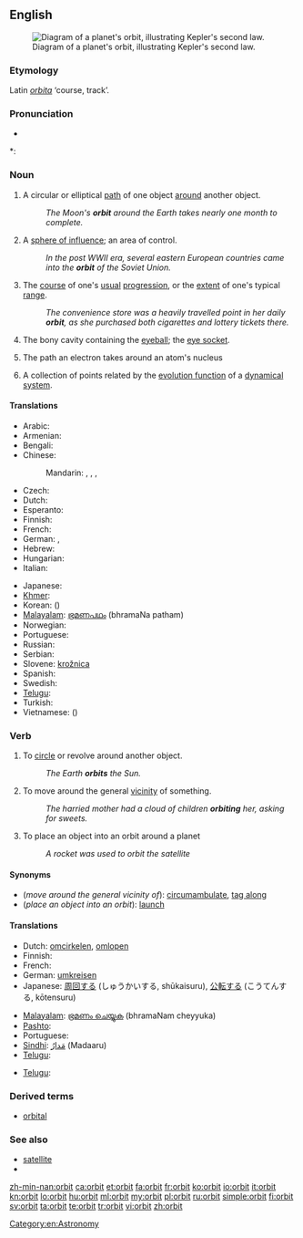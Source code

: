 ==English==
[[Image:Kepler2.gif|thumb|right|Diagram of a planet's orbit, illustrating Kepler's second law.]]

===Etymology===
Latin ''[[orbita]]'' ‘course, track’.

===Pronunciation===
* {{audio|en-us-orbit.ogg|Audio (US)}}

*: {{rhymes|ɔː(r)bɪt}}

===Noun===
{{en-noun}}

# A circular or elliptical [[path]] of one object [[around]] another object.
#: ''The Moon's '''orbit''' around the Earth takes nearly one month to complete.''
# A [[sphere of influence]]; an area of control.
#: ''In the post WWII era, several eastern European countries came into the '''orbit''' of the Soviet Union.''
# The [[course]] of one's [[usual]] [[progression]], or the [[extent]] of one's typical [[range]].
#: ''The convenience store was a heavily travelled point in her daily '''orbit''', as she purchased both cigarettes and lottery tickets there.''
# {{anatomy}} The bony cavity containing the [[eyeball]]; the [[eye socket]].
# {{physics}} The path an electron takes around an atom's nucleus
# {{mathematics}} A collection of points related by the [[evolution function]] of a [[dynamical system]].

====Translations====
{{trans-top|path of one object around another}}
* Arabic: {{t|ar|مدار|m|tr=madaar}}
* Armenian: {{t-|hy|ուղեծիր|tr=uġeçir}}
* Bengali: {{t|bn|কক্ষপথ|sc=Beng}}
* Chinese:
*: Mandarin: {{t|zh|軌道|sc=Hani}}, {{t|zh|轨道|tr=guǐdào|sc=Hani}}, {{t|zh|軌跡|sc=Hani}}, {{t|zh|轨迹|tr=guǐjì|sc=Hani}}
* Czech: {{t-|cs|oběžná dráha|f}}
* Dutch: {{t+|nl|baan|f}}
* Esperanto: {{t-|eo|orbito|xs=Esperanto}}
* Finnish: {{t-|fi|kiertorata}}
* French: {{t+|fr|orbite|f}}
* German: {{t-|de|Umlaufbahn|f}}, {{t+|de|Orbit|m}}
* Hebrew: {{t|he|מסלול|m|tr=maslul}}
* Hungarian: {{t-|hu|űrpálya}}
* Italian: {{t+|it|orbita|f}}
{{trans-mid}}
* Japanese: {{t|ja|軌道|tr=きどう, kidō}}
* [[Khmer]]: {{t|km|គន្លង|tr=kon long|sc=Khmr}}
* Korean: {{t|ko|궤도|tr=gwedo}} ({{t|ko|軌道}})
* [[Malayalam]]: [[ഭ്രമണപഥം]] (bhramaNa patham)
* Norwegian: {{t|no|bane|m}}
* Portuguese: {{t+|pt|órbita|f}}
* Russian: {{t+|ru|орбита|f|tr=orbíta}}
* Serbian: {{t-|sr|kružnica|f}}
* Slovene: [[krožnica]] {{f}}
* Spanish: {{t+|es|órbita|f}}
* Swedish: {{t|sv|omloppsbana|c}}
* [[Telugu]]: {{t|te|కక్ష్య|tr=kashya|sc=Telu}}
* Turkish: {{t+|tr|yörünge}}
* Vietnamese: {{t|vi|quỹ đạo}} ({{t|vi|軌道}})
{{trans-bottom}}

{{trans-top|sphere of influence}}
{{trans-mid}}
{{trans-bottom}}

{{trans-top|course of usual progression}}
{{trans-mid}}
{{trans-bottom}}

{{trans-see|eye socket}}

===Verb===
{{en-verb}}

# To [[circle]] or revolve around another object.
#: ''The Earth '''orbits''' the Sun.''
# To move around the general [[vicinity]] of something.
#: ''The harried mother had a cloud of children '''orbiting''' her, asking for sweets.''
# To place an object into an orbit around a planet
#: ''A rocket was used to orbit the satellite''

====Synonyms====
* (''move around the general vicinity of''): [[circumambulate]], [[tag along]]
* (''place an object into an orbit''): [[launch]]

====Translations====
{{trans-top|circle another object}}
* Dutch: [[omcirkelen]], [[omlopen]]
* Finnish: {{t+|fi|kiertää}}
* French: {{t+|fr|orbiter}}
* German: [[umkreisen]]
* Japanese: [[周回する]] (しゅうかいする, shūkaisuru), [[公転する]] (こうてんする, kōtensuru)
{{trans-mid}}
* [[Malayalam]]: [[ഭ്രമണം ചെയ്യുക]] (bhramaNam cheyyuka)
* [[Pashto]]: {{t-|ps|څرخول|tr=carkhawəl|sc=ps-Arab|xs=Pashto}}
* Portuguese: {{t-|pt|orbitar}}
* [[Sindhi]]: [[مَدارُ]] (Madaaru) {{m}}
* [[Telugu]]: {{t|te|కక్ష్య|tr=kanya|sc=Telu}}
{{trans-bottom}}

{{trans-top|move around the general vicinity of}}
* [[Telugu]]: {{t|te|ప్రదక్షిణం|tr=pradakshinam|sc=Telu}}
{{trans-mid}}
{{trans-bottom}}

===Derived terms===
* [[orbital]]

===See also===
* [[satellite]]
* {{pedialite}}

[[Category:en:Astronomy]]

[[zh-min-nan:orbit]]
[[ca:orbit]]
[[et:orbit]]
[[fa:orbit]]
[[fr:orbit]]
[[ko:orbit]]
[[io:orbit]]
[[it:orbit]]
[[kn:orbit]]
[[lo:orbit]]
[[hu:orbit]]
[[ml:orbit]]
[[my:orbit]]
[[pl:orbit]]
[[ru:orbit]]
[[simple:orbit]]
[[fi:orbit]]
[[sv:orbit]]
[[ta:orbit]]
[[te:orbit]]
[[tr:orbit]]
[[vi:orbit]]
[[zh:orbit]]